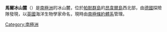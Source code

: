 {{coord|64|33|S|63|40|W|source:GNIS|display=title}}

'''馬爾冰山麓'''（{{lang-de|Marr-Piedmont-Gletscher}}）是[[南極洲|南極洲]]的冰山麓，位於[[帕默群島|帕默群島]]的[[昂韋爾島|昂韋爾島]]西北部，由[[德國|德國]]探險隊發現，以[[英國|英國]]海洋生物學家命名，現時由[[南極條約體系|南極條約體系]]管理。

{{Antarctica-geo-stub}}
[[Category:南極洲|Category:南極洲]]